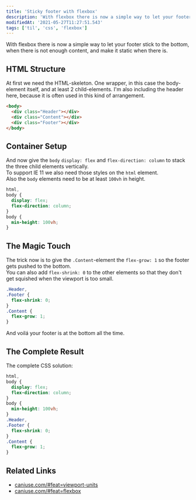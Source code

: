 ```yaml
---
title: 'Sticky footer with flexbox'
description: 'With flexbox there is now a simple way to let your footer stick to the bottom, when there is not enough content, and make it static when there is.'
modifiedAt: '2021-05-27T11:27:51.543'
tags: ['til', 'css', 'flexbox']
---
```


With flexbox there is now a simple way to let your footer stick to the bottom, when there is not enough content, and make it static when there is.

## HTML Structure

At first we need the HTML-skeleton. One wrapper, in this case the body-element itself, and at least 2 child-elements. I'm also including the header here, because it is often used in this kind of arrangement.

```html
<body>
  <div class="Header"></div>
  <div class="Content"></div>
  <div class="Footer"></div>
</body>
```

## Container Setup

And now give the `body` `display: flex` and `flex-direction: column` to stack the three child elements vertically.  
To support IE 11 we also need those styles on the `html` element.  
Also the `body` elements need to be at least `100vh` in height.

```css
html,
body {
  display: flex;
  flex-direction: column;
}
body {
  min-height: 100vh;
}
```

## The Magic Touch

The trick now is to give the `.Content`-element the `flex-grow: 1` so the footer gets pushed to the bottom.  
You can also add `flex-shrink: 0` to the other elements so that they don't get squished when the viewport is too small.

```css
.Header,
.Footer {
  flex-shrink: 0;
}
.Content {
  flex-grow: 1;
}
```

And voilá your footer is at the bottom all the time.

## The Complete Result

The complete CSS solution:

```css
html,
body {
  display: flex;
  flex-direction: column;
}
body {
  min-height: 100vh;
}
.Header,
.Footer {
  flex-shrink: 0;
}
.Content {
  flex-grow: 1;
}
```

## Related Links

- [caniuse.com/#feat=viewport-units](https://caniuse.com/#feat=viewport-units)
- [caniuse.com/#feat=flexbox](https://caniuse.com/#feat=flexbox) 
